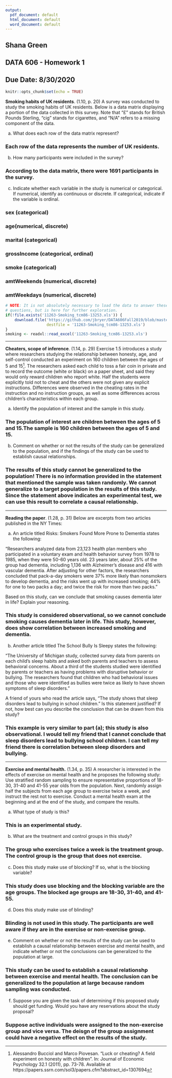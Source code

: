 ---
output:
  pdf_document: default
  html_document: default
  word_document: default
---
## Shana Green
## DATA 606 - Homework 1
## Due Date: 8/30/2020

```{r setup, include=FALSE}
knitr::opts_chunk$set(echo = TRUE)

```

**Smoking habits of UK residents**. (1.10, p. 20) A survey was conducted to study the smoking habits of UK residents. Below is a data matrix displaying a portion of the data collected in this survey. Note that "$\pounds$" stands for British Pounds Sterling, "cig" stands for cigarettes, and "N/A" refers to a missing component of the data.

\begin{center}
\scriptsize{
\begin{tabular}{rccccccc}
\hline
	& sex 	 & age 	& marital 	& grossIncome 					     & smoke & amtWeekends	& amtWeekdays \\ 
\hline
1 	& Female & 42 	& Single 	& Under $\pounds$2,600 			     & Yes 	 & 12 cig/day   & 12 cig/day \\ 
2 	& Male	 & 44	& Single 	& $\pounds$10,400 to $\pounds$15,600 & No	 & N/A 			& N/A \\ 
3 	& Male 	 & 53 	& Married   & Above $\pounds$36,400 		     & Yes 	 & 6 cig/day 	& 6 cig/day \\ 
\vdots & \vdots & \vdots & \vdots & \vdots 				             & \vdots & \vdots 	    & \vdots \\ 
1691 & Male  & 40   & Single 	& $\pounds$2,600 to $\pounds$5,200   & Yes 	 & 8 cig/day 	& 8 cig/day \\   
\hline
\end{tabular}
}
\end{center}


(a) What does each row of the data matrix represent?

### Each row of the data represents the number of UK residents. 

(b) How many participants were included in the survey?

### According to the data matrix, there were 1691 participants in the survey. 

(c) Indicate whether each variable in the study is numerical or categorical. If numerical, identify as continuous or discrete. If categorical, indicate if the variable is ordinal.

### sex (categorical)
### age(numerical, discrete)
### marital (categorical)
### grossIncome (categorical, ordinal)
### smoke (categorical)
### amtWeekends (numerical, discrete)
### amtWeekdays (numerical, discrete)


```{r, eval=FALSE, echo=FALSE}
# NOTE: It is not absolutely necessary to load the data to answer these 
# questions, but is here for further exploration. 
if(!file.exists('11263-Smoking_tcm86-13253.xls')) {
	download.file('https://github.com/jbryer/DATA606Fall2019/blob/master/course_data/11263-Smoking_tcm86-13253.xls?raw=true', 
				  destfile = '11263-Smoking_tcm86-13253.xls')
}
smoking <- readxl::read_excel('11263-Smoking_tcm86-13253.xls')
```





--------------------------------------------------------------------------------

\clearpage

**Cheaters, scope of inference**. (1.14, p. 29) Exercise 1.5 introduces a study where researchers studying the relationship between honesty, age, and self-control conducted an experiment on 160 children between the ages of 5 and 15[^1]. The researchers asked each child to toss a fair coin in private and to record the outcome (white or black) on a paper sheet, and said they would only reward children who report white. Half the students were explicitly told not to cheat and the others were not given any explicit instructions. Differences were observed in the cheating rates in the instruction and no instruction groups, as well as some differences across children's characteristics within each group.

(a) Identify the population of interest and the sample in this study.

### The population of interest are children between the ages of 5 and 15.The sample is 160 children between the ages of 5 and 15.

(b) Comment on whether or not the results of the study can be generalized to the population, and
if the findings of the study can be used to establish causal relationships.

### The results of this study cannot be generalized to the population! There is no information provided in the statement that mentioned the sample was taken randomly. We cannot generalize to a target population in the results of this study. Since the statement above indicates an experimental test, we can use this result to correlate a causal relationship. 


[^1]: Alessandro Bucciol and Marco Piovesan. "Luck or cheating? A field experiment on honesty with children". In: Journal of Economic Psychology 32.1 (2011), pp. 73-78. Available at https://papers.ssrn.com/sol3/papers.cfm?abstract_id=1307694



--------------------------------------------------------------------------------

\clearpage

**Reading the paper**. (1.28, p. 31) Below are excerpts from two articles published in the NY Times:

(a) An article titled Risks: Smokers Found More Prone to Dementia states the following:

"Researchers analyzed data from 23,123 health plan members who participated in a voluntary exam and health behavior survey from 1978 to 1985, when they were 50-60 years old. 23 years later, about 25% of the group had dementia, including 1,136 with Alzheimer's disease and 416 with vascular dementia. After adjusting for other factors, the researchers concluded that pack-a-day smokers were 37% more likely than nonsmokers to develop dementia, and the risks went up with increased smoking; 44% for one to two packs a day; and twice the risk for more than two packs."

Based on this study, can we conclude that smoking causes dementia later in life? Explain your reasoning.

### This study is considered observational, so we cannot conclude smoking causes dementia later in life. This study, however, does show correlation between increased smoking and dementia. 

(b) Another article titled The School Bully Is Sleepy states the following:

"The University of Michigan study, collected survey data from parents on each child's sleep habits and asked both parents and teachers to assess behavioral concerns. About a third of the students studied were identified by parents or teachers as having problems with disruptive behavior or bullying. The researchers found that children who had behavioral issues and those who were identified as bullies were twice as likely to have shown symptoms of sleep disorders."

A friend of yours who read the article says, "The study shows that sleep disorders lead to bullying in school children." Is this statement justified? If not, how best can you describe the conclusion that can be drawn from this study?


### This example is very similar to part (a); this study is also observational. I would tell my friend that I cannot conclude that sleep disorders lead to bullying school children. I can tell my friend there is correlation between sleep disorders and bullying. 



--------------------------------------------------------------------------------

\clearpage

**Exercise and mental health.** (1.34, p. 35) A researcher is interested in the effects of exercise on mental health and he proposes the following study: Use stratified random sampling to ensure representative proportions of 18-30, 31-40 and 41-55 year olds from the population. Next, randomly assign half the subjects from each age group to exercise twice a week, and instruct the rest not to exercise. Conduct a mental health exam at the beginning and at the end of the study, and compare the results.

(a) What type of study is this?

### This is an experimental study.

(b) What are the treatment and control groups in this study?

### The group who exercises twice a week is the treatment group. The control group is the group that does not exercise. 

(c) Does this study make use of blocking? If so, what is the blocking variable?

### This study does use blocking and the blocking variable are the age groups. The blocked age groups are 18-30, 31-40, and 41-55.

(d) Does this study make use of blinding?

### Blinding is not used in this study. The participants are well aware if they are in the exercise or non-exercise group. 

(e) Comment on whether or not the results of the study can be used to establish a causal relationship between exercise and mental health, and indicate whether or not the conclusions can be generalized to the population at large.

### This study can be used to establish a causal relationshp between exercise and mental health. The conclusion can be generalized to the population at large because random sampling was conducted.

(f) Suppose you are given the task of determining if this proposed study should get funding. Would you have any reservations about the study proposal?

### Suppose active individuals were assigned to the non-exercise group and vice versa. The deisgn of the group assignment could have a negative effect on the results of the study. 
